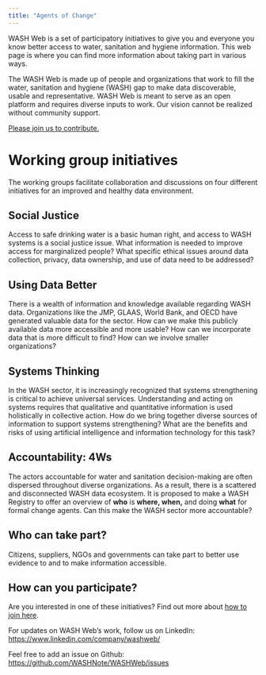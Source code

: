 ```yaml
---
title: "Agents of Change"
---
```


WASH Web is a set of participatory initiatives to give you and everyone you know better access to water, sanitation and hygiene information. This web page is where you can find more information about taking part in various ways.

The WASH Web is made up of people and organizations that work to fill the water, sanitation and hygiene (WASH) gap to make data discoverable, usable and representative. WASH Web is meant to serve as an open platform and requires diverse inputs to work. Our vision cannot be realized without community support.

[Please join us to contribute.](#join)

# Working group initiatives

The working groups facilitate collaboration and discussions on four different initiatives for an improved and healthy data environment.

## Social Justice

Access to safe drinking water is a basic human right, and access to WASH systems is a social justice issue. What information is needed to improve access for marginalized people? What specific ethical issues around data collection, privacy, data ownership, and use of data need to be addressed?

## Using Data Better

There is a wealth of information and knowledge available regarding WASH data. Organizations like the JMP, GLAAS, World Bank, and OECD have generated valuable data for the sector. How can we make this publicly available data more accessible and more usable? How can we incorporate data that is more difficult to find? How can we involve smaller organizations?

## Systems Thinking

In the WASH sector, it is increasingly recognized that systems strengthening is critical to achieve universal services. Understanding and acting on systems requires that qualitative and quantitative information is used holistically in collective action. How do we bring together diverse sources of information to support systems strengthening? What are the benefits and risks of using artificial intelligence and information technology for this task?

## Accountability: 4Ws

The actors accountable for water and sanitation decision-making are often dispersed throughout diverse organizations. As a result, there is a scattered and disconnected WASH data ecosystem. It is proposed to make a WASH Registry to offer an overview of **who** is **where, when,** and doing **what** for formal change agents. Can this make the WASH sector more accountable?

## Who can take part? {#join}

Citizens, suppliers, NGOs and governments can take part to better use evidence to and to make information accessible.

## How can you participate?

Are you interested in one of these initiatives? Find out more about [how to join here](https://washweb.org/join.html).

For updates on WASH Web's work, follow us on LinkedIn: <https://www.linkedin.com/company/washweb/>

Feel free to add an issue on Github: <https://github.com/WASHNote/WASHWeb/issues>
